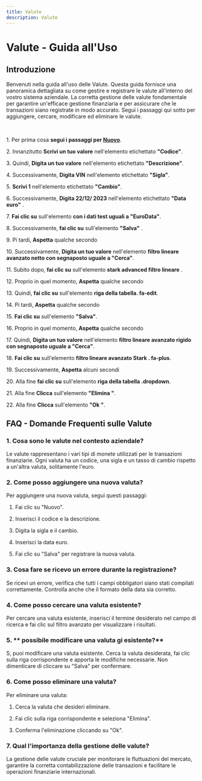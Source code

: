 ```yaml
---
title: Valute
description: Valute
---
```

# Valute \- Guida all\'Uso

## Introduzione

Benvenuti nella guida all\'uso delle Valute\. Questa guida fornisce una panoramica dettagliata su come gestire e registrare le valute all\'interno del vostro sistema aziendale\. La corretta gestione delle valute  fondamentale per garantire un\'efficace gestione finanziaria e per assicurare che le transazioni siano registrate in modo accurato\. Segui i passaggi qui sotto per aggiungere\, cercare\, modificare ed eliminare le valute\.

&nbsp;

1\. Per prima cosa **segui i passaggi per [Nuovo](/docs/Z_Operazioni%20base/Nuovo)**\.

2\. Innanzitutto **Scrivi un tuo valore** nell\'elemento etichettato **\"Codice\"**\.

3\. Quindi\, **Digita un tuo valore** nell\'elemento etichettato **\"Descrizione\"**\.

4\. Successivamente\, **Digita VIN** nell\'elemento etichettato **\"Sigla\"**\.

5\. **Scrivi 1** nell\'elemento etichettato **\"Cambio\"**\.

6\. Successivamente\, **Digita 22\/12\/ 2023** nell\'elemento etichettato **\"Data euro\"** \.

7\. **Fai clic su** sull\'elemento **con i dati test uguali a \"EuroData\"**\.

8\. Successivamente\, **fai clic su** sull\'elemento **\"Salva\"** \.

9\. Pi tardi\, **Aspetta** qualche secondo

10\. Successivamente\, **Digita un tuo valore** nell\'elemento **filtro lineare avanzato netto con segnaposto uguale a \"Cerca\"**\.

11\. Subito dopo\, **fai clic su** sull\'elemento **stark advanced filtro lineare** \.

12\. Proprio in quel momento\, **Aspetta** qualche secondo

13\. Quindi\, **fai clic su** sull\'elemento **riga della tabella\. fa\-edit**\.

14\. Pi tardi\, **Aspetta** qualche secondo

15\. **Fai clic su** sull\'elemento **\"Salva\"**\.

16\. Proprio in quel momento\, **Aspetta** qualche secondo

17\. Quindi\, **Digita un tuo valore** nell\'elemento **filtro lineare avanzato rigido con segnaposto uguale a \"Cerca\"**\.

18\. **Fai clic su** sull\'elemento **filtro lineare avanzato Stark \. fa\-plus**\.

19\. Successivamente\, **Aspetta** alcuni secondi

20\. Alla fine **fai clic su** sull\'elemento **riga della tabella \.dropdown**\.

21\. Alla fine **Clicca** sull\'elemento **\"Elimina \"**\.

22\. Alla fine **Clicca** sull\'elemento **\"Ok \"**\.

## FAQ \- Domande Frequenti sulle Valute

### 1\. **Cosa sono le valute nel contesto aziendale\?**

Le valute rappresentano i vari tipi di monete utilizzati per le transazioni finanziarie\. Ogni valuta ha un codice\, una sigla e un tasso di cambio rispetto a un\'altra valuta\, solitamente l\'euro\.

### 2\. **Come posso aggiungere una nuova valuta\?**

Per aggiungere una nuova valuta\, segui questi passaggi\:

1. Fai clic su \"Nuovo\"\.

2. Inserisci il codice e la descrizione\.

3. Digita la sigla e il cambio\.

4. Inserisci la data euro\.

5. Fai clic su \"Salva\" per registrare la nuova valuta\.

### 3\. **Cosa fare se ricevo un errore durante la registrazione\?**

Se ricevi un errore\, verifica che tutti i campi obbligatori siano stati compilati correttamente\. Controlla anche che il formato della data sia corretto\.

### 4\. **Come posso cercare una valuta esistente\?**

Per cercare una valuta esistente\, inserisci il termine desiderato nel campo di ricerca e fai clic sul filtro avanzato per visualizzare i risultati\.

### 5\. ** possibile modificare una valuta gi esistente\?**

S\, puoi modificare una valuta esistente\. Cerca la valuta desiderata\, fai clic sulla riga corrispondente e apporta le modifiche necessarie\. Non dimenticare di cliccare su \"Salva\" per confermare\.

### 6\. **Come posso eliminare una valuta\?**

Per eliminare una valuta\:

1. Cerca la valuta che desideri eliminare\.

2. Fai clic sulla riga corrispondente e seleziona \"Elimina\"\.

3. Conferma l\'eliminazione cliccando su \"Ok\"\.

### 7\. **Qual  l\'importanza della gestione delle valute\?**

La gestione delle valute  cruciale per monitorare le fluttuazioni del mercato\, garantire la corretta contabilizzazione delle transazioni e facilitare le operazioni finanziarie internazionali\.